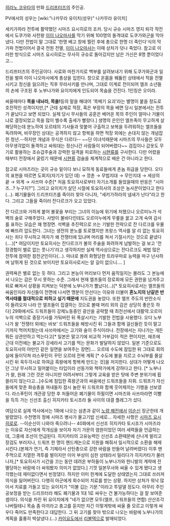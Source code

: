 [[히라노 코우타]]의 만화 [[드리프터즈]]의 주인공. 

PV에서의 성우는 [wiki:"나카무라 유이치(성우)" 나카무라 유이치]
 
세키가하라 전투에 활약했던 시마즈 요시히로의 조카. 당시 규슈 시마즈 영지 퇴각 작전에서 도쿠가와 사천왕 [[이이 나오마사]]를 막기 위해 100명의 돌격대로 도쿠가와군을 막아냈다. 다만 전법이 말 그대로 '한명 베고 창에 찔린 후에 총으로 한명 더 죽인다'식의 막가파 전법이어서 결국 전원 전멸, [[이이 나오마사]]는 이때 상처가 덧나 죽었다. 참고로 이러한 방식으로 시마즈 요시히로는 무사히 규슈로 돌아갔지만 남은 가신은 8명 뿐이었다고... 
 
드리프터즈의 주인공이다. 사료와 마찬가지로 백부를 살려보내기 위해 도쿠가와군과 일전을 벌여 이이 나오마사에게 총상을 입힌다. 창으로 온몸을 꿰뚫린 상태에서 적을 전멸시키고 정신을 잃으려는 직후 무라사키를 만나며, 그대로 이계로 전이되어 엘프 소년들의 손에 구조된 후 노부나가와 요이치에게 인도되어 목숨을 건진다. 1인칭은 오이라.
 
싸울때마다 '''목을 내놔라, 목을!'''등의 말을 해대어 '목베기 요괴'라는 별명이 붙을 정도로 호전적인 성격이지만,[* 근데 실제로 적장, 혹은 부장의 목을 베면 당시 일본에서는 전투가 끝났다고 보면 되었다. 실제 당시 무사들의 공훈은 베어온 목의 주인이 얼마나 거물이냐로 결정되었고 목을 많이 벨수록 출세가 빨랐다.] 생명의 은인인 엘프족이 무고하게 살해당하는데 분노하여 오르테의 기사들과 맞붙어 구출하고 보복을 두려워하는 엘프들을 독려하며, 비무장인 상대는 공격하지 않고 항복을 하면 적장 외에는 손대지 않는 개념잡힌 청년.--하지만 개념과 무식은 다르다-- ~~단 이녀석때문에 시마즈의 무사들은 모두 아무생각없이 돌격하고 싸워대는 정신나간 사람들이 되어버렸다~~ 검집이나 갑옷도 무기로 활용하는 조슈갑주술과 강력한 일격을 피로하는 [[시현류]]를 구사한다. 다만 어렸을 때부터 전장에서 굴렀기 때문에 [[시현류]] 검술을 체계적으로 배운 건 아니라고 한다.
 
참고로 시마즈라는 곳이 규슈 밑이다 보니 묘하게 동료들에게 촌놈 취급을 당한다. 오다의 표현을 따르면 도회지(자기가 있던 데) → 깡촌 → 무법지대 → 무인지대 → 세상의 끝 → 외계 → 사쓰마 수준[* 처음 토요히사로부터 자기소개를 들었을때의 반응은 "시마즈...? 누구지?"]. 그리고 요이치가 살던 시절에 토요히사의 조상은 농사꾼이었다고 한다(...). 폐기물들이 드리프터즈를 죽이러 찾아 다니자, "세키가하라의 냄새가 난다"라고 한다. 그리고 그들을 죽이러 잔다르크가 오고 있었다.
 
잔 다르크와 거하게 붙어 불꽃을 부리는 그녀의 이능에 위기에 처했으나 오르미누가 석벽의 술로 구해주었다. 사방이 불바다인데도 오르미누에게 무릎을 꿇고 고개 숙여 감사를 표하는 모습은 꽤 명장면. 석벽을 추진력으로 쓰는 기발한 전략으로 잔 다르크를 우물에 빠뜨려 압도한다. 그녀는 생전의 분노를 토로했지만 프랑스 역사를 알 리 없는 토요히사는 죄다 무시하고 여자가 왜 전쟁터에 있냐며 머리를 쳐서 기절시키는 것으로 끝냈다(....)[* 여담이지만 토요히사는 잔다르크가 불의 주술을 화려하게 남발하는 걸 보고 '전장경험이 별로 없는 풋나기'라고 생각하지만 실제 역사상으로는 잔다르크도 제법 많은 전투에 참여한 참전군인이다(...). 마녀로 몰려 화형당한 트라우마로 능력을 마구 난사하며 날뛰게 된 것으로 보이지만 토요히사로서는 알 길이 없으니.... ]
 
권력욕은 별로 없는 듯 하다. 그리고 본능이 머리보다 먼저 움직일지는 몰라도 그 본능에서 나오는 감은 무시 못하는 수준. 그래서 현재 엘프들의 장로회에 모든 권한을 넘겨주고 뒤로 빠져서 상황을 지켜보는 덕분에 노부나가가 뿔났다(...)[* 토요히사로서는 엘프들의 싸움인지라 자신들이 전면에 나서면 명분이 안선다는 이유와 더불어 '''혼노지의 난같은 반역사태를 절대적으로 피하고 싶기 때문에''' 지도권을 놓았다. 또한 엘프 주도의 반란소식이 들려오자 나라 안 엘프들이 집결하는 것으로 볼때 머리 외의 감은 상당히 좋은듯 하다] 29화에서도 드워프들이 강제노동중인 광산을 공략할 때 최전선에서 대활약.오르미누의 석벽으로 중장기사를 가둬버린 뒤 폭살시키는 기발한 전법을 사용했다. 오다 노부나가 왈 '전쟁터 외에는 바보' 드워프들을 해방시킨 뒤 그들과 함께 걸신들린 듯이 말고기까지 먹어치웠는데 사쓰마에서는 고기와 술이 주식이라나. 전장에서는 지나가는 개든 뭐든 상관안하고 먹는다고[* 일본은 말고기에 비교적 거부감이 적은 편이지만, 애초에 근대 이전에는 불교가 강세라서 고기를 먹는 문화가 발달하지 않았다. 일본 기준으로도 토요히사의 야만인 같은 일면을 보여주는 장면].... 오르테 수도에 잠입한 뒤 그대로 회의실에 들이닥쳐 라스푸틴이 꾸민 오르테 전복 계획 [* 수도에 불을 지르고 수뇌부를 몰살시킨 뒤 꼭두각시로 하여금 흑왕에게 항복케 만드는 것]을 저지한다. 상대가 어떻게 나오던 그냥 무시하고 밀어붙이는 타입이라 선동가와 책략가에게 강하다고 한다. [* 노부나가 왈, 원래 그런 것은 아니지만 어려서부터 그렇게 교육을 받은 탓에 주변 분위기에 휩쓸리지 않는다고...]수도에 침입한 흑왕군과의 싸움에선 드워프들을 지휘. 드워프가 자신들에게 맞춘 화승총을 꺼내들자 잠시 놀란 뒤 드워프와 함께 웃어제끼는 기행을 선보였다. 라스푸틴이 개관광 당한 후 처들어온 폐기물이 하필이면 시마즈와 사쓰마라면 이빨을 득득 가는 신선조 출신 히지카타 토시조라 둘 사이의 대결 플레그가 섰다.
 
여담으로 실제 역사에서는 1화에 나오는 삼촌과 같이 [[노량 해전]]에서 [[이순신]] 장군한테 개발렸었다. 수천명의 정예 시마즈 병사가 물고기밥 신세로... 자세한 사항은 [[시마즈 요시히로]]로. --이순신이 나와야 죽으려나-- 40화에서 신선조 히지카타 토시조가 시마즈라는 이유로 자신에게 적개심을 보이자 자기 가문의 염원이었던 여러 세력들을 언급하는데, 그중에 조선이 언급된다. 히지카타의 고유능력인 신선조 소환때문에 신나게 발리고 장검도 부러지나, 드워프 한 명이 핸드캐논으로 지원을 해줘서 일시적으로 소환을 해제시킨다.(본체가 연기, 즉 기체라서 산탄총으로 강한 바람을 만들어 날려버렸다) 이후 맨주먹으로 치열한 격투를 벌이지만 이미 부상이 심한 상태라서 밀리다가 히지카타가 물러나자,[* 토요히사가 시간을 끄는 동안 데려온 부하들이 노부나가와 한니발의 계략에 전멸당하는 바람에 더 싸워봤자 의미가 없었다.] 기껏 일본무사와 싸울 수 있게 됐다고 생각했는데 재미없다면서 빈정댔다. 하지만 이미 한계에 도달한 상태였는지 그대로 쓰러져 의식을 잃어버린다. 다행히 아군에게 회수되어 치료를 받는 상황. 하지만 상처가 워낙 많아서 치료를 거들고 있는 요이치가 "이불 깁는 기분."이라고 투덜댈 정도다. 아무리 주인공보정을 받는 드리프터라 해도 폐기물과 1대 1로 싸우는 건 불가능하다는 걸 잘 보여준 셈이다. 의식을 차린 뒤 요이치에게 "네가 없으면 모두(엘프, 드워프들의 연합) 산산조각 나버릴테니 목숨 좀 아끼라고 충고를 듣지만 자긴 이렇게밖에 싸울 줄 모르고 이렇게 싸우다 죽어도 만족한다고 대답한다. 그 뒤 고기를 찾아 밖으로 나오는 바람에 노부나가의 계획을 훌륭히 박살냈다.(...) [[카이요도]]에서  [[리볼텍]]으로 발매되었다.
